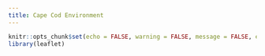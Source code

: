 ```yaml
---
title: Cape Cod Environment
---
```


```r
knitr::opts_chunk$set(echo = FALSE, warning = FALSE, message = FALSE, error = FALSE)
library(leaflet)
```

<!-- <div class="row-full" style="height: 500px;"> -->

<!-- ```{r, out.width="100%", out.height= "100%"} -->
<!-- leaflet(options = leafletOptions(zoomControl = FALSE, -->
<!--                                  maxZoom = 9, -->
<!--                                  minZoom = 9)) %>% -->
<!--   addProviderTiles("Esri.OceanBasemap") %>% -->
<!--    setView(-70.2, 41.6, zoom = 9) -->
<!-- ``` -->

<!-- </div> -->
